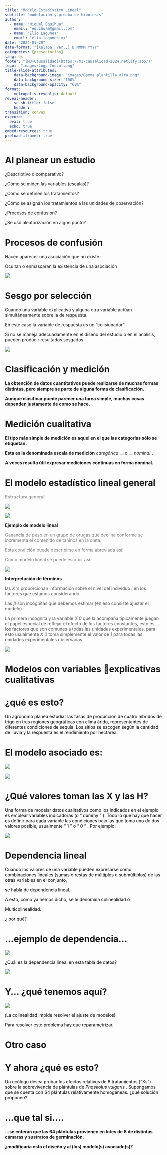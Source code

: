 ```yaml
---
title: "Modelo Estadístico Lineal"
subtitle: "modelación y prueba de hipótesis"
author: 
  - name: "Miguel Equihua"
    email: "equihuam@gmail.com"
  - name: "Elio Lagunes"
    email: "elio.lagunes.mx"
date: "2024-01-29"
date-format: "[Xalapa, Ver.,] D MMMM YYYY"
categories: [presentación]
lang: es
footer: "[M3-Causalidad](https://m3-causalidad-2024.netlify.app/)"
logo:  "images/Logo-Inecol.png"
title-slide-attributes:
    data-background-image: "images/Gamma plantilla_alfa.png"
    data-background-size: "100%"
    data-background-opacity: "60%"
format: 
    metropolis-revealjs: default
reveal-header:
    sc-sb-title: false
    header: .
transition: convex
execute: 
  eval: true
  echo: true
embed-resources: true
preload-iframes: true
---
```


# Al planear un estudio

¿Descriptivo o comparativo?

¿Cómo se miden las variables (escalas)?

¿Cómo se definen los tratamientos?

¿Cómo se asignan los tratamientos a las unidades de observación?

¿Procesos de confusión?

¿Se usó aleatorización en algún punto?

# Procesos de confusión

Hacen aparecer una asociación que no existe.

Ocultan o enmascaran la existencia de una asociación

![](images%5Cclase_3%20-%20Modelo%20lineal0.png)

# Sesgo por selección

Cuando una variable explicativa y alguna otra variable actúan simultáneamente sobre la de respuesta.

En este caso la variable de respuesta es un “colisionador”.

Si no se maneja adecuadamente en el diseño del estudio o en el análisis, pueden producir resultados sesgados.

![](images%5Cclase_3%20-%20Modelo%20lineal1.png)

# Clasificación y medición

**La obtención de datos cuantitativos puede realizarse de muchas formas distintas, pero siempre se parte de alguna forma de clasificación.**

**Aunque clasificar puede parecer una tarea simple, muchas cosas dependen justamente de como se hace.**

# Medición cualitativa

**El tipo más simple de medición es aquel en el que las categorías sólo se etiquetan.**

**Esta es la denominada escala de medición** *categórica* \_\_ o \_\_ *nominal* **.**

**A veces resulta útil expresar mediciones continuas en forma nominal.**

# El modelo estadístico lineal general

[**Estructura general**]{style="color:#A5A5A5"}

![](images%5Cclase_3%20-%20Modelo%20lineal2.png)

![](images%5Cclase_3%20-%20Modelo%20lineal3.png)

**Ejemplo de modelo lineal**

[Ganancia de peso en un grupo de orugas que declina conforme se incrementa el contenido de taninos en la dieta.]{style="color:#7F7F7F"}

[Esta condición puede describirse en forma abreviada así:]{style="color:#7F7F7F"}

[Como modelo lineal se puede escribir así :]{style="color:#7F7F7F"}

![](images%5Cclase_3%20-%20Modelo%20lineal4.png)

**Interpretación de términos**

[las]{style="color:#595959"} [*X*]{style="color:#595959"} ['s proporcionan información sobre el nivel del individuo]{style="color:#595959"} [*i*]{style="color:#595959"} [en los factores que estamos considerando.]{style="color:#595959"}

[Las]{style="color:#595959"} [*β*]{style="color:#595959"} [son incógnitas que debemos estimar (en eso consiste ajustar el modelo).]{style="color:#595959"}

[La primera incógnita y la variable]{style="color:#595959"} [*X*]{style="color:#595959"} [*0*]{style="color:#595959"} [que la acompaña típicamente juegan el papel especial de reflejar el efecto de los factores constantes, esto es, los factores que son comunes a todas las unidades experimentales, para esto usualmente]{style="color:#595959"} [*X*]{style="color:#595959"} [*0*]{style="color:#595959"} [toma simplemente el valor de 1 para todas las unidades experimentales observadas.]{style="color:#595959"}

![](images%5Cclase_3%20-%20Modelo%20lineal5.png)

# Modelos con variables explicativas cualitativas

# ¿qué es esto?

[Un agrónomo planea estudiar las tasas de producción de cuatro híbridos de trigo en tres regiones geográficas con clima árido, representantes de diferentes condiciones de sequía. Los sitios se escogen según la cantidad de lluvia y la respuesta es el rendimiento por hectárea.]{style="color:#000000"}

# El modelo asociado es:

![](images%5Cclase_3%20-%20Modelo%20lineal6.png)

![](images%5Cclase_3%20-%20Modelo%20lineal7.png)

# ¿Qué valores toman las X y las H?

[Una forma de modelar datos cualitativos como los indicados en el ejemplo es emplear variables indicadoras (o]{style="color:#000000"} [“]{style="color:#000000"} [dummy]{style="color:#000000"} [”]{style="color:#000000"} [). Todo lo que hay que hacer es definir para cada variable las condiciones bajo las que toma uno de dos valores posible, usualmente]{style="color:#000000"} [“]{style="color:#000000"} [1]{style="color:#000000"} [”]{style="color:#000000"} [o]{style="color:#000000"} [“]{style="color:#000000"} [0]{style="color:#000000"} [”]{style="color:#000000"} [. Por ejemplo:]{style="color:#000000"}

![](images%5Cclase_3%20-%20Modelo%20lineal8.png)

# Dependencia lineal

[Cuando los valores de una variable pueden expresarse como combinaciones lineales (sumas o restas de múltiplos o submúltiplos) de las otras variables en el conjunto,]{style="color:#000000"}

[se habla de dependencia lineal.]{style="color:#000000"}

[A esto, como ya hemos dicho, se le denomina colinealidad o]{style="color:#000000"}

[Multicolinealidad.]{style="color:#000000"}

[¿]{style="color:#000000"} [por qué?]{style="color:#000000"}

# ...ejemplo de dependencia...

![](images%5Cclase_3%20-%20Modelo%20lineal9.png)

[¿Cuál es la dependencia lineal en esta tabla de datos?]{style="color:#000000"}

![](images%5Cclase_3%20-%20Modelo%20lineal10.png)

# Y... ¿qué tenemos aquí?

![](images%5Cclase_3%20-%20Modelo%20lineal11.png)

[¡La colinealidad impide resolver el ajuste de modelos!]{style="color:#000000"}

[Para resolver este problema hay que reparametrizar.]{style="color:#000000"}

# Otro caso

# Y ahora ¿qué es esto?

[Un ecólogo desea probar los efectos relativos de 8 tratamientos (“Xs”) sobre la sobrevivencia de plántulas de]{style="color:#000000"} [*Phaseolus vulgaris*]{style="color:#000000"} [. Supongamos que se cuenta con 64 plántulas relativamente homogéneas. ¿qué solución proponen?]{style="color:#000000"}

# ...que tal si....

**...se enteran que las 64 plántulas provienen en lotes de 8 de distintas cámaras y sustratos de germinación.**

**¿modificaría esto el diseño y al (los) modelo(s) asociado(s)?**
